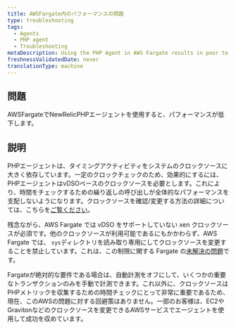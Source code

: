 ```yaml
---
title: AWSFargate内のパフォーマンスの問題
type: troubleshooting
tags:
  - Agents
  - PHP agent
  - Troubleshooting
metaDescription: Using the PHP Agent in AWS Fargate results in poor to unacceptable performance due to the clocksource.
freshnessValidatedDate: never
translationType: machine
---
```


## 問題

AWSFargateでNewRelicPHPエージェントを使用すると、パフォーマンスが低下します。

## 説明

PHPエージェントは、タイミングアクティビティをシステムのクロックソースに大きく依存しています。一定のクロックチェックのため、効果的にするには、PHPエージェントはvDSOベースのクロックソースを必要とします。これにより、時間をチェックするための繰り返しの呼び出しが全体的なパフォーマンスを支配しないようになります。クロックソースを確認/変更する方法の詳細については、こちらを[ご覧ください](https://discuss.newrelic.com/t/relic-solution-php-agent-cpu-overhead-tips/70182)。

残念ながら、AWS Fargate では vDSO をサポートしていない xen クロックソースが必須です。他のクロックソースが利用可能であるにもかかわらず、AWS Fargate では、 `sys`ディレクトリを読み取り専用にしてクロックソースを変更することを禁止しています。これは、この制限に関する Fargate の[未解決の問題](https://github.com/aws/containers-roadmap/issues/974)です。

Fargateが絶対的な要件である場合は、自動計測をオフにして、いくつかの重要なトランザクションのみを手動で計測できます。これ以外に、クロックソースはPHPメトリックを収集するための時間チェックにとって非常に重要であるため、現在、このAWSの問題に対する回避策はありません。一部のお客様は、EC2やGravitonなどのクロックソースを変更できるAWSサービスでエージェントを使用して成功を収めています。
